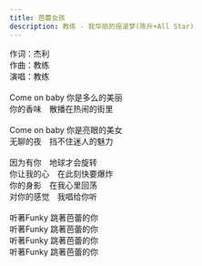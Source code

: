 ```yaml
---
title: 芭蕾女孩
description: 教练 - 我华丽的摇滚梦(陈升+All Star)
---
```


作词：杰利<br />作曲：教练<br />演唱：教练<br /><br />Come on baby 你是多么的美丽<br />你的香味　散播在热闹的街里<br /><br />Come on baby 你是亮眼的美女<br />无聊的夜　挡不住迷人的魅力<br /><br />因为有你　地球才会旋转<br />你让我的心　在此刻快要爆炸<br />你的身影　在我心里回荡<br />对你的感觉　我唱给你听<br /><br />听著Funky 跳著芭蕾的你<br />听著Funky 跳著芭蕾的你<br />听著Funky 跳著芭蕾的你<br />听著Funky 跳著芭蕾的你